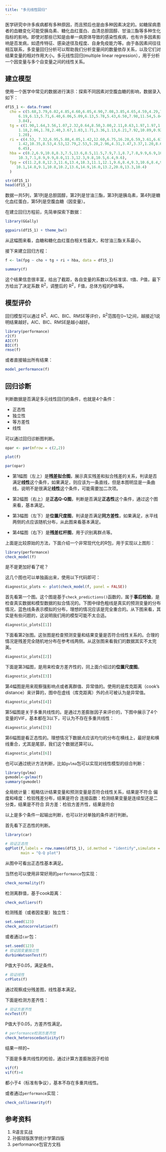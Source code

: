 ```yaml
---
title: "多元线性回归"
---
```


医学研究中许多疾病都有多种原因，而且预后也是由多种因素决定的。如糖尿病患者的血糖变化可能受胰岛素、糖化血红蛋白、血清总胆固醇、甘油三酯等多种生化指标的影响。即使对那些已知是由单一病原体导致的感染性疾病，也有许多因素影响是否发病，如遗传特征、感染途径及程度、自身免疫能力等。由于各因素间往往相互联系，多变量回归分析可以帮助我们分析变量间的数量依存关系，以及它们对结果变量的相对作用大小。多元线性回归(multiple linear regression），用于分析一个因变量与多个自变量之间的线性关系。

## 建立模型

使用一个医学中常见的数据进行演示：探索不同因素对空腹血糖的影响，数据录入如下：

```r
df15_1 <- data.frame(
  cho = c(5.68,3.79,6.02,4.85,4.60,6.05,4.90,7.08,3.85,4.65,4.59,4.29,7.97,
      6.19,6.13,5.71,6.40,6.06,5.09,6.13,5.78,5.43,6.50,7.98,11.54,5.84,
      3.84),
  tg = c(1.90,1.64,3.56,1.07,2.32,0.64,8.50,3.00,2.11,0.63,1.97,1.97,1.93,
      1.18,2.06,1.78,2.40,3.67,1.03,1.71,3.36,1.13,6.21,7.92,10.89,0.92,
      1.20),
  ri = c(4.53, 7.32,6.95,5.88,4.05,1.42,12.60,6.75,16.28,6.59,3.61,6.61,7.57,
      1.42,10.35,8.53,4.53,12.79,2.53,5.28,2.96,4.31,3.47,3.37,1.20,8.61,
      6.45),
  hba = c(8.2,6.9,10.8,8.3,7.5,13.6,8.5,11.5,7.9,7.1,8.7,7.8,9.9,6.9,10.5,8.0,
      10.3,7.1,8.9,9.9,8.0,11.3,12.3,9.8,10.5,6.4,9.6),
  fpg = c(11.2,8.8,12.3,11.6,13.4,18.3,11.1,12.1,9.6,8.4,9.3,10.6,8.4,9.6,10.9,
     10.1,14.8,9.1,10.8,10.2,13.6,14.9,16.0,13.2,20.0,13.3,10.4)
  )

str(df15_1)
head(df15_1)
```

数据一共5列，第1列是总胆固醇，第2列是甘油三酯，第3列是胰岛素，第4列是糖化血红蛋白，第5列是空腹血糖（因变量）。

在建立回归方程前，先简单探索下数据：

```r
library(GGally)

ggpairs(df15_1) + theme_bw()
```

从这幅图来看，血糖和糖化血红蛋白相关性最大，和甘油三酯关系最小。

接下来建立回归方程：

```r
f <- lm(fpg ~ cho + tg + ri + hba, data = df15_1)

summary(f)
```

这个结果信息很丰富，给出了截距，各自变量的系数以及标准误、t值、P值，最下方给出了决定系数 R^2^，调整后的 R^2^，F值，总体方程的P值等。

## 模型评价

回归模型可以通过 R^2^、AIC、BIC、RMSE等评价，R^2^范围在0~1之间，越接近1说明结果越好。AIC、BIC、RMSE是越小越好。

```r
library(performance)
r2(f)
AIC(f)
BIC(f)
rmse(f)
```

或者直接输出所有结果：

```r
model_performance(f)
```

## 回归诊断

判断数据是否满足多元线性回归的条件，也就是4个条件：

- 正态性
- 独立性
- 等方差性
- 线性

可以通过回归诊断图判断。

```r
opar <- par(mfrow = c(2,2))

plot(f)

par(opar)
```

- 第1幅图（左上）是**残差拟合图**，展示真实残差和拟合残差的关系，判读是否满足**线性**这个条件，如果满足，则应该为一条直线，但是本图明显是一条曲线，说明不是很满足**线性**这个条件，可能需要加二次项。

- 第2幅图（右上）是**正态Q-Q图**，判断是否满足**正态性**这个条件，通过这个图来看，基本满足。

- 第3幅图（左下）是**位置尺度图**，判读是否满足**同方差性**，如果满足，水平线两侧的点应该随机分布，从此图来看基本满足。

- 第4幅图（右下）是**残差杠杆图**，用于识别离群点等。

上面是比较原始的方法，下面介绍一个非常现代化的R包，用于实现以上图形：

```r
library(performance)
check_model(f)
```

是不是更加好看了呢？

这几个图也可以单独画出来，使用以下代码即可：

```r
diagnostic_plots <- plot(check_model(f, panel = FALSE))
```

首先看第一个图。这个图是基于`check_predictions()`函数的，属于**事后检验**，是检查真实数据和模型数据的拟合情况的。下图中绿色粗线是真实的预测变量的分布情况，蓝色线条表示模拟的分布，理想的情况应该是完全重合的。从下图来看，其实是有些问题的，这说明我们用的模型可能不太合适。

```r
diagnostic_plots[[1]]
```

下面看第2张图。这张图是检查预测变量和结果变量是否符合线性关系的。合理的情况是残差完全随机地分布在参考线两侧。从这张图来看我们的数据其实不太完美。

```r
diagnostic_plots[[2]]
```

下面是第3幅图，是用来检查方差齐性的，同上面介绍过的**位置尺度图**。

```r
diagnostic_plots[[3]]
```

第4幅图是用来观察强影响点或者离群值、异常值的。使用的是库克距离（cook's distance）来计算的，图中在虚线（库克距离）外的点可被认为是异常值。

```r
diagnostic_plots[[4]]
```

第5幅图是关于多重共线性的。是通过方差膨胀因子来评价的，下图中展示了4个变量的VIF，基本都在3以下，可认为不存在多重共线性：

```r
diagnostic_plots[[5]]
```

第6幅图是看正态性的。理想情况下数据点应该均匀的分布在横线上，最好是和横线重合，尤其是尾部，我们这个数据还算可以。

```r
diagnostic_plots[[6]]
```

也可以通过统计方法判断，比如`gvlma`包可以实现对线性模型的综合判断：

```r
library(gvlma)
gvmodel<-gvlma(f)
summary(gvmodel)
```

全局统计量：粗略估计结果变量和预测变量是否符合线性关系，结果是不符合
偏度和峰度：检验残差分布，结果是符合
连接函数：检测结果变量是连续型还是二分类，结果是不符合
异方差：检验方差齐性，结果是符合

以上是多个条件一起输出判断，也可以针对单独的条件进行判断。

首先看下正态性的判断。

```r
library(car)

# 验证正态性
qqPlot(f,labels = row.names(df15_1), id.method = "identify",simulate = T,
       main = "Q-Q plot")   
```

从图中可看出正态性基本满足。

当然也可以使用非常好用的`performance`包实现：

```r
check_normality(f)
```

检测离群值，基于cook距离：

```r
check_outliers(f)
```

检测残差（或者因变量）独立性：

```r
set.seed(123)
check_autocorrelation(f)
```

或者通过`car`包：

```r
set.seed(123)
# 验证因变量独立性
durbinWatsonTest(f)   
```

P值大于0.05，满足条件。

```r
# 验证线性
crPlots(f)
```

通过观察成分残差图，线性基本满足。

下面是检测方差齐性：

```r
# 验证方差齐性
ncvTest(f)   
```

P值大于0.05，方差齐性满足。

```r
# performance检测方差齐性
check_heteroscedasticity(f)
```

结果一样的~

下面是多重共线性的检验，通过计算方差膨胀因子检验

```r
vif(f)
vif(f)>4
```

都小于4（标准有争议），基本不存在多重共线性。

或者通过`performance`实现：

```r
check_collinearity(f)
```

## 参考资料

1. R语言实战
2. 孙振球版医学统计学第四版
3. performance包官方文档
